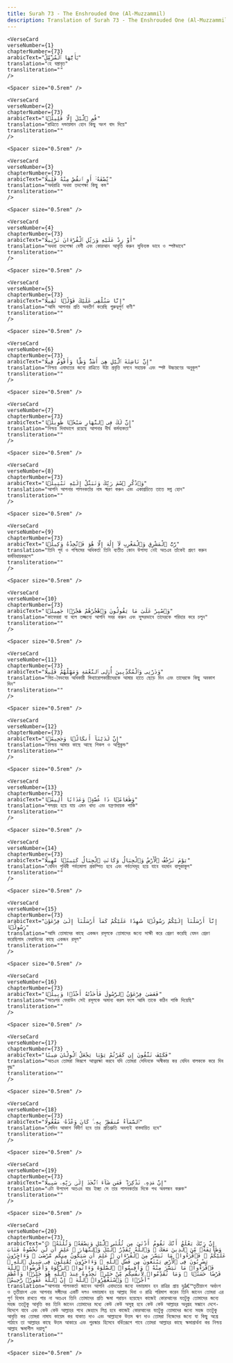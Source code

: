 ```yaml
---
title: Surah 73 - The Enshrouded One (Al-Muzzammil)  
description: Translation of Surah 73 - The Enshrouded One (Al-Muzzammil) in Bangla
---
```







    <VerseCard 
    verseNumber={1}
    chapterNumber={73}
    arabicText="يَٰٓأَيُّهَا ٱلْمُزَّمِّلُ"
    translation="হে বস্ত্রাবৃত"
    transliteration=""
    />

    <Spacer size="0.5rem" />
                
    <VerseCard 
    verseNumber={2}
    chapterNumber={73}
    arabicText="قُمِ ٱلَّيْلَ إِلَّا قَلِيلًۭا"
    translation="রাত্রিতে দন্ডায়মান হোন কিছু অংশ বাদ দিয়ে"
    transliteration=""
    />

    <Spacer size="0.5rem" />
                
    <VerseCard 
    verseNumber={3}
    chapterNumber={73}
    arabicText="نِّصْفَهُۥٓ أَوِ ٱنقُصْ مِنْهُ قَلِيلًا"
    translation="অর্ধরাত্রি অথবা তদপেক্ষা কিছু কম"
    transliteration=""
    />

    <Spacer size="0.5rem" />
                
    <VerseCard 
    verseNumber={4}
    chapterNumber={73}
    arabicText="أَوْ زِدْ عَلَيْهِ وَرَتِّلِ ٱلْقُرْءَانَ تَرْتِيلًا"
    translation="অথবা তদপেক্ষা বেশী এবং কোরআন আবৃত্তি করুন সুবিন্যস্ত ভাবে ও স্পষ্টভাবে"
    transliteration=""
    />

    <Spacer size="0.5rem" />
                
    <VerseCard 
    verseNumber={5}
    chapterNumber={73}
    arabicText="إِنَّا سَنُلْقِى عَلَيْكَ قَوْلًۭا ثَقِيلًا"
    translation="আমি আপনার প্রতি অবতীর্ণ করেছি গুরুত্বপূর্ণ বাণী"
    transliteration=""
    />

    <Spacer size="0.5rem" />
                
    <VerseCard 
    verseNumber={6}
    chapterNumber={73}
    arabicText="إِنَّ نَاشِئَةَ ٱلَّيْلِ هِىَ أَشَدُّ وَطْـًۭٔا وَأَقْوَمُ قِيلًا"
    translation="নিশ্চয় এবাদতের জন্যে রাত্রিতে উঠা প্রবৃত্তি দলনে সহায়ক এবং স্পষ্ট উচ্চারণের অনুকূল"
    transliteration=""
    />

    <Spacer size="0.5rem" />
                
    <VerseCard 
    verseNumber={7}
    chapterNumber={73}
    arabicText="إِنَّ لَكَ فِى ٱلنَّهَارِ سَبْحًۭا طَوِيلًۭا"
    translation="নিশ্চয় দিবাভাগে রয়েছে আপনার দীর্ঘ কর্মব্যস্ততা"
    transliteration=""
    />

    <Spacer size="0.5rem" />
                
    <VerseCard 
    verseNumber={8}
    chapterNumber={73}
    arabicText="وَٱذْكُرِ ٱسْمَ رَبِّكَ وَتَبَتَّلْ إِلَيْهِ تَبْتِيلًۭا"
    translation="আপনি আপনার পালনকর্তার নাম স্মরণ করুন এবং একাগ্রচিত্তে তাতে মগ্ন হোন"
    transliteration=""
    />

    <Spacer size="0.5rem" />
                
    <VerseCard 
    verseNumber={9}
    chapterNumber={73}
    arabicText="رَّبُّ ٱلْمَشْرِقِ وَٱلْمَغْرِبِ لَآ إِلَٰهَ إِلَّا هُوَ فَٱتَّخِذْهُ وَكِيلًۭا"
    translation="তিনি পূর্ব ও পশ্চিমের অধিকর্তা তিনি ব্যতীত কোন উপাস্য নেই অতএব তাঁকেই গ্রহণ করুন কর্মবিধায়করূপে"
    transliteration=""
    />

    <Spacer size="0.5rem" />
                
    <VerseCard 
    verseNumber={10}
    chapterNumber={73}
    arabicText="وَٱصْبِرْ عَلَىٰ مَا يَقُولُونَ وَٱهْجُرْهُمْ هَجْرًۭا جَمِيلًۭا"
    translation="কাফেররা যা বলে তজ্জন্যে আপনি সবর করুন এবং সুন্দরভাবে তাদেরকে পরিহার করে চলুন"
    transliteration=""
    />

    <Spacer size="0.5rem" />
                
    <VerseCard 
    verseNumber={11}
    chapterNumber={73}
    arabicText="وَذَرْنِى وَٱلْمُكَذِّبِينَ أُو۟لِى ٱلنَّعْمَةِ وَمَهِّلْهُمْ قَلِيلًا"
    translation="বিত্ত-বৈভবের অধিকারী মিথ্যারোপকারীদেরকে আমার হাতে ছেড়ে দিন এবং তাদেরকে কিছু অবকাশ দিন"
    transliteration=""
    />

    <Spacer size="0.5rem" />
                
    <VerseCard 
    verseNumber={12}
    chapterNumber={73}
    arabicText="إِنَّ لَدَيْنَآ أَنكَالًۭا وَجَحِيمًۭا"
    translation="নিশ্চয় আমার কাছে আছে শিকল ও অগ্নিকুন্ড"
    transliteration=""
    />

    <Spacer size="0.5rem" />
                
    <VerseCard 
    verseNumber={13}
    chapterNumber={73}
    arabicText="وَطَعَامًۭا ذَا غُصَّةٍۢ وَعَذَابًا أَلِيمًۭا"
    translation="গলগ্রহ হয়ে যায় এমন খাদ্য এবং যন্ত্রণাদায়ক শাস্তি"
    transliteration=""
    />

    <Spacer size="0.5rem" />
                
    <VerseCard 
    verseNumber={14}
    chapterNumber={73}
    arabicText="يَوْمَ تَرْجُفُ ٱلْأَرْضُ وَٱلْجِبَالُ وَكَانَتِ ٱلْجِبَالُ كَثِيبًۭا مَّهِيلًا"
    translation="যেদিন পৃথিবী পর্বতমালা প্রকম্পিত হবে এবং পর্বতসমূহ হয়ে যাবে বহমান বালুকাস্তুপ"
    transliteration=""
    />

    <Spacer size="0.5rem" />
                
    <VerseCard 
    verseNumber={15}
    chapterNumber={73}
    arabicText="إِنَّآ أَرْسَلْنَآ إِلَيْكُمْ رَسُولًۭا شَٰهِدًا عَلَيْكُمْ كَمَآ أَرْسَلْنَآ إِلَىٰ فِرْعَوْنَ رَسُولًۭا"
    translation="আমি তোমাদের কাছে একজন রসূলকে তোমাদের জন্যে সাক্ষী করে প্রেরণ করেছি যেমন প্রেরণ করেছিলাম ফেরাউনের কাছে একজন রসূল"
    transliteration=""
    />

    <Spacer size="0.5rem" />
                
    <VerseCard 
    verseNumber={16}
    chapterNumber={73}
    arabicText="فَعَصَىٰ فِرْعَوْنُ ٱلرَّسُولَ فَأَخَذْنَٰهُ أَخْذًۭا وَبِيلًۭا"
    translation="অতঃপর ফেরাউন সেই রসূলকে অমান্য করল ফলে আমি তাকে কঠিন শাস্তি দিয়েছি"
    transliteration=""
    />

    <Spacer size="0.5rem" />
                
    <VerseCard 
    verseNumber={17}
    chapterNumber={73}
    arabicText="فَكَيْفَ تَتَّقُونَ إِن كَفَرْتُمْ يَوْمًۭا يَجْعَلُ ٱلْوِلْدَٰنَ شِيبًا"
    translation="অতএব তোমরা কিরূপে আত্নরক্ষা করবে যদি তোমরা সেদিনকে অস্বীকার কর যেদিন বালককে করে দিব বৃদ্ধ"
    transliteration=""
    />

    <Spacer size="0.5rem" />
                
    <VerseCard 
    verseNumber={18}
    chapterNumber={73}
    arabicText="ٱلسَّمَآءُ مُنفَطِرٌۢ بِهِۦ ۚ كَانَ وَعْدُهُۥ مَفْعُولًا"
    translation="সেদিন আকাশ বিদীর্ণ হবে তার প্রতিশ্রুতি অবশ্যই বাস্তবায়িত হবে"
    transliteration=""
    />

    <Spacer size="0.5rem" />
                
    <VerseCard 
    verseNumber={19}
    chapterNumber={73}
    arabicText="إِنَّ هَٰذِهِۦ تَذْكِرَةٌۭ ۖ فَمَن شَآءَ ٱتَّخَذَ إِلَىٰ رَبِّهِۦ سَبِيلًا"
    translation="এটা উপদেশ অতএব যার ইচ্ছা সে তার পালনকর্তার দিকে পথ অবলম্বন করুক"
    transliteration=""
    />

    <Spacer size="0.5rem" />
                
    <VerseCard 
    verseNumber={20}
    chapterNumber={73}
    arabicText="۞ إِنَّ رَبَّكَ يَعْلَمُ أَنَّكَ تَقُومُ أَدْنَىٰ مِن ثُلُثَىِ ٱلَّيْلِ وَنِصْفَهُۥ وَثُلُثَهُۥ وَطَآئِفَةٌۭ مِّنَ ٱلَّذِينَ مَعَكَ ۚ وَٱللَّهُ يُقَدِّرُ ٱلَّيْلَ وَٱلنَّهَارَ ۚ عَلِمَ أَن لَّن تُحْصُوهُ فَتَابَ عَلَيْكُمْ ۖ فَٱقْرَءُوا۟ مَا تَيَسَّرَ مِنَ ٱلْقُرْءَانِ ۚ عَلِمَ أَن سَيَكُونُ مِنكُم مَّرْضَىٰ ۙ وَءَاخَرُونَ يَضْرِبُونَ فِى ٱلْأَرْضِ يَبْتَغُونَ مِن فَضْلِ ٱللَّهِ ۙ وَءَاخَرُونَ يُقَٰتِلُونَ فِى سَبِيلِ ٱللَّهِ ۖ فَٱقْرَءُوا۟ مَا تَيَسَّرَ مِنْهُ ۚ وَأَقِيمُوا۟ ٱلصَّلَوٰةَ وَءَاتُوا۟ ٱلزَّكَوٰةَ وَأَقْرِضُوا۟ ٱللَّهَ قَرْضًا حَسَنًۭا ۚ وَمَا تُقَدِّمُوا۟ لِأَنفُسِكُم مِّنْ خَيْرٍۢ تَجِدُوهُ عِندَ ٱللَّهِ هُوَ خَيْرًۭا وَأَعْظَمَ أَجْرًۭا ۚ وَٱسْتَغْفِرُوا۟ ٱللَّهَ ۖ إِنَّ ٱللَّهَ غَفُورٌۭ رَّحِيمٌۢ"
    translation="আপনার পালনকর্তা জানেন আপনি এবাদতের জন্যে দন্ডায়মান হন রাত্রির প্রায় দুâ€™তৃতীয়াংশ অর্ধাংশ ও তৃতীয়াংশ এবং আপনার সঙ্গীদের একটি দলও দন্ডায়মান হয় আল্লাহ দিবা ও রাত্রি পরিমাপ করেন তিনি জানেন তোমরা এর পূর্ণ হিসাব রাখতে পার না অতএব তিনি তোমাদের প্রতি ক্ষমা পরায়ন হয়েছেন কাজেই কোরআনের যতটুকু তোমাদের জন্যে সহজ ততটুকু আবৃত্তি কর তিনি জানেন তোমাদের মধ্যে কেউ কেউ অসুস্থ হবে কেউ কেউ আল্লাহর অনুগ্রহ সন্ধানে দেশে-বিদেশে যাবে এবং কেউ কেউ আল্লাহর পথে জেহাদে লিপ্ত হবে কাজেই কোরআনের যতটুকু তোমাদের জন্যে সহজ ততটুকু আবৃত্তি কর তোমরা নামায কায়েম কর যাকাত দাও এবং আল্লাহকে উত্তম ঋণ দাও তোমরা নিজেদের জন্যে যা কিছু অগ্রে পাঠাবে তা আল্লাহর কাছে উত্তম আকারে এবং পুরস্কার হিসেবে বর্ধিতরূপে পাবে তোমরা আল্লাহর কাছে ক্ষমাপ্রার্থনা কর নিশ্চয় আল্লাহ ক্ষমাশীল দয়ালু"
    transliteration=""
    />

    <Spacer size="0.5rem" />
                